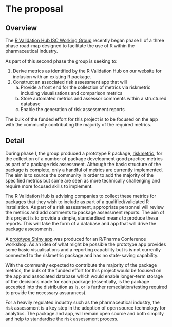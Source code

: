 # The proposal
<!--
This is where the proposal should be outlined. 
-->

## Overview
<!--
At a high-level address what your proposal is and how it will address the problem identified. Highlight any benefits to the R Community that follow from solving the problem. This should be your most compelling section.
-->
The [R Validation Hub ISC Working Group](https://www.pharmar.org/) recently began phase II of a three phase road-map designed to facilitate the use of R within the pharmaceutical industry.  

As part of this second phase the group is seeking to:

1. Derive metrics as identified by the R Validation Hub on our website for inclusion with an existing R package.
2. Construct an associated risk assessment app that will
    a. Provide a front end for the collection of metrics via riskmetric including visualisations and comparison metrics
    b. Store automated metrics and assessor comments within a structured database
    c. Enable the generation of risk assessment reports

The bulk of the funded effort for this project is to be focused on the app with the community contributing the majority of the required metrics.

## Detail
<!--
Go into more detail about the specifics of the project and it delivers against the problem.

Depending on project type the detail section should include:

 - [ ] Minimum Viable Product
 - [ ] Architecture
 - [ ] Assumptions
-->
During phase I, the group produced a prototype R package, [riskmetric](https://pharmar.github.io/riskmetric/), for the collection of a number of package development good practice metrics as part of a package risk assessment.  Although the basic structure of the package is complete, only a handful of metrics are currently implemented.  The aim is to source the community in order to add the majority of the specified metrics but some are seen as more technically challenging and require more focused skills to implement.

The R Validation Hub is advising companies to collect these metrics for packages that they wish to include as part of a qualified/validated R installation.  As part of a risk assessment, appropriate personnel will review the metrics and add comments to package assessment reports.  The aim of this project is to provide a simple, standardised means to produce these reports.  This will take the form of a database and app that will drive the package assessments.

A [prototype Shiny app](https://github.com/pharmaR/rpharma2019/tree/master/risk_metrics/app) was produced for an R/Pharma Conference workshop.  As an idea of what might be possible the prototype app provides some basic visualisations and a reporting capability but is is not currently connected to the riskmetric package and has no state-saving capability.

With the community expected to contribute the majority of the package metrics, the bulk of the funded effort for this project would be focused on the app and associated database which would enable longer-term storage of the decisions made for each package (essentially, is the package accepted into the distribution as is, or is further remediation/testing required to provide the necessary assurances).

For a heavily regulated industry such as the pharmaceutical industry, the risk assessment is a key step in the adoption of open source technology for analytics.  The package and app, will remain open source and both simplify and help to standardise the risk assessment process.